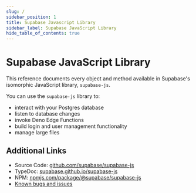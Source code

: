 ```yaml
---
slug: /
sidebar_position: 1
title: Supabase Javascript Library
sidebar_label: Supabase JavaScript Library
hide_table_of_contents: true
---
```


# Supabase JavaScript Library

This reference documents every object and method available in Supabase's isomorphic JavaScript library, `supabase-js`.

You can use the `supabase-js` library to:

- interact with your Postgres database
- listen to database changes
- invoke Deno Edge Functions
- build login and user management functionality
- manage large files

## Additional Links

- Source Code: [github.com/supabase/supabase-js](https://github.com/supabase/supabase-js)
- TypeDoc: [supabase.github.io/supabase-js](https://supabase.github.io/supabase-js/v2/)
- NPM: [npmjs.com/package/@supabase/supabase-js](https://www.npmjs.com/package/@supabase/supabase-js)
- [Known bugs and issues](https://github.com/supabase/supabase-js/issues)
